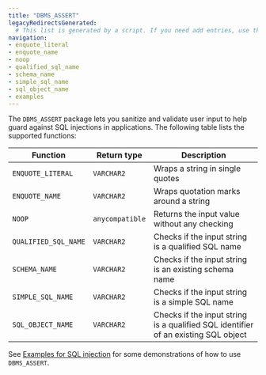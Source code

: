 ```yaml
---
title: "DBMS_ASSERT"
legacyRedirectsGenerated:
  # This list is generated by a script. If you need add entries, use the `legacyRedirects` key.
navigation:
- enquote_literal
- enquote_name
- noop
- qualified_sql_name
- schema_name
- simple_sql_name
- sql_object_name
- examples
---
```


The `DBMS_ASSERT` package lets you sanitize and validate user input to help guard against SQL injections in applications. The following table lists the supported functions:

| Function             | Return type     | Description                                           |
| ---------------------| --------------- | ----------------------------------------------------- |
| `ENQUOTE_LITERAL`    | `VARCHAR2`      | Wraps a string in single quotes                       |
| `ENQUOTE_NAME`       | `VARCHAR2`      | Wraps quotation marks around a string                 |
| `NOOP`               | `anycompatible` | Returns the input value without any checking          |
| `QUALIFIED_SQL_NAME` | `VARCHAR2`      | Checks if the input string is a qualified SQL name    |
| `SCHEMA_NAME`        | `VARCHAR2`      | Checks if the input string is an existing schema name |
| `SIMPLE_SQL_NAME`    | `VARCHAR2`      | Checks if the input string is a simple SQL name       |
| `SQL_OBJECT_NAME`    | `VARCHAR2`      | Checks if the input string is a qualified SQL identifier of an existing SQL object |
  
See [Examples for SQL injection](examples) for some demonstrations of how to use `DBMS_ASSERT`.